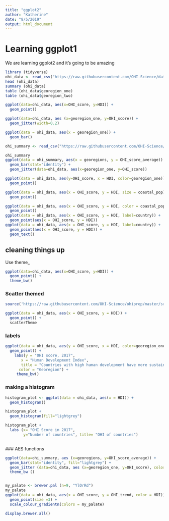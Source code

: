 ```yaml
---
title: "ggplot2"
author: "Katherine"
date: "8/5/2019"
output: html_document
---
```


# Learning ggplot1

We are learning ggplot2 and it's going to be amazing 

```r
library (tidyverse)
ohi_data <- read_csv("https://raw.githubusercontent.com/OHI-Science/data-science-training/master/data/OHI_global_data.csv")
head (ohi_data)
summary (ohi_data)
table (ohi_data$georegion_one)
table (ohi_data$georegion_two)
```

```r
ggplot(data=ohi_data, aes(x=OHI_score, y=HDI)) +
  geom_point()

ggplot(data=ohi_data, aes (x=georegion_one, y=OHI_score)) +
  geom_jitter(width=0.2)

ggplot(data = ohi_data, aes(x = georegion_one)) + 
  geom_bar() 


```

```r
ohi_summary <- read_csv("https://raw.githubusercontent.com/OHI-Science/data-science-training/master/data/OHI_scores_georegion_summary.csv")

ohi_summary
ggplot(data = ohi_summary, aes(x = georegions, y = OHI_score_average)) + 
  geom_bar(stat="identity") +
  geom_jitter(data=ohi_data, aes(x=georegion_one, y=OHI_score))

ggplot(data = ohi_data, aes(y=OHI_score, x = HDI, color=georegion_one)) +
  geom_point()

ggplot(data = ohi_data, aes(x = OHI_score, y = HDI, size = coastal_pop)) + 
  geom_point()

ggplot(data = ohi_data, aes(x = OHI_score, y = HDI, color = coastal_pop)) + 
  geom_point()
ggplot(data = ohi_data, aes(x = OHI_score, y = HDI, label=country)) + 
  geom_point(aes(x = OHI_score, y = HDI)) 
ggplot(data = ohi_data, aes(x = OHI_score, y = HDI, label=country)) + 
  geom_point(aes(x = OHI_score, y = HDI)) +
  geom_text()
```
## cleaning things up 

Use theme_

```r
ggplot(data=ohi_data, aes(x=OHI_score, y=HDI)) +
  geom_point() +
  theme_bw()
```

### Scatter themed

```r
source('https://raw.githubusercontent.com/OHI-Science/ohiprep/master/src/R/scatterTheme.txt')       

ggplot(data = ohi_data, aes(x = OHI_score, y = HDI)) + 
  geom_point() + 
  scatterTheme
```
### labels 

```r
ggplot(data = ohi_data, aes(y = OHI_score, x = HDI, color=georegion_one)) + 
  geom_point() + 
    labs(y = "OHI score, 2017",
       x = "Human Development Index",
       title = "Countries with high human development have more sustainable oceans",
      color = "Georegion") +  
     theme_bw()
```

### making a histogram 

```r
histogram_plot <- ggplot(data = ohi_data, aes(x = HDI)) + 
  geom_histogram() 

histogram_plot +
  geom_histogram(fill="lightgrey")

histogram_plot +
  labs (x= "OHI Score in 2017",
        y="Number of countries", title= "OHI of countries")

```

```r


```
 ### AES functions 
 
```r
ggplot(data=ohi_summary, aes (x=georegions, y=OHI_score_average)) +
  geom_bar(stat="identity", fill="lightgrey") +
  geom_jitter (data=ohi_data, aes (x=georegion_one, y=OHI_score), color="red", size=3, alpha=0.3) +
  theme_bw ()



```
```r
my_palate <- brewer.pal (n=9, "YlOrRd")
my_palate
ggplot(data = ohi_data, aes(x = OHI_score, y = OHI_trend, color = HDI)) + 
  geom_point(size =3) +
  scale_colour_gradientn(colors = my_palate)
```
```r
display.brewer.all()
```
 
